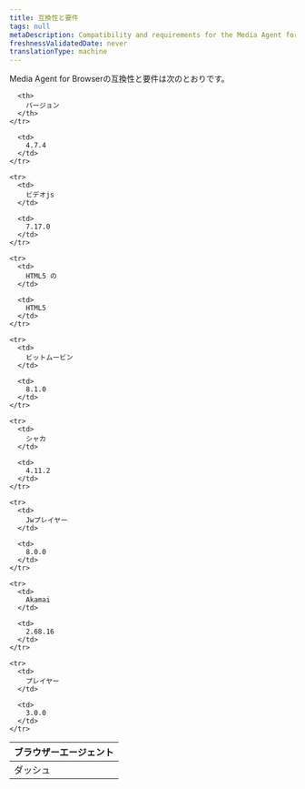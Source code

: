 ```yaml
---
title: 互換性と要件
tags: null
metaDescription: Compatibility and requirements for the Media Agent for Browser.
freshnessValidatedDate: never
translationType: machine
---
```


Media Agent for Browserの互換性と要件は次のとおりです。

<table>
  <thead>
    <tr>
      <th style={{width: "200px"}}>
        ブラウザーエージェント
      </th>

      <th>
        バージョン
      </th>
    </tr>
  </thead>

  <tbody>
    <tr>
      <td>
        ダッシュ
      </td>

      <td>
        4.7.4
      </td>
    </tr>

    <tr>
      <td>
        ビデオjs
      </td>

      <td>
        7.17.0
      </td>
    </tr>

    <tr>
      <td>
        HTML5 の
      </td>

      <td>
        HTML5
      </td>
    </tr>

    <tr>
      <td>
        ビットムービン
      </td>

      <td>
        8.1.0
      </td>
    </tr>

    <tr>
      <td>
        シャカ
      </td>

      <td>
        4.11.2
      </td>
    </tr>

    <tr>
      <td>
        Jwプレイヤー
      </td>

      <td>
        8.0.0
      </td>
    </tr>

    <tr>
      <td>
        Akamai
      </td>

      <td>
        2.68.16
      </td>
    </tr>

    <tr>
      <td>
        プレイヤー
      </td>

      <td>
        3.0.0
      </td>
    </tr>
  </tbody>
</table>